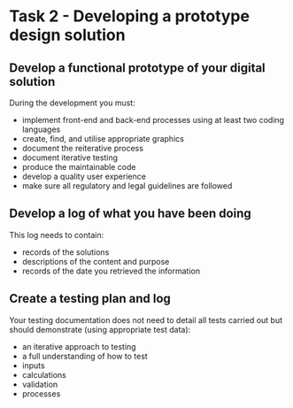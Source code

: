 # Task 2 - Developing a prototype design solution

## Develop a functional prototype of your digital solution

During the development you must:
- implement front-end and back-end processes using at least two coding languages
- create, find, and utilise appropriate graphics
- document the reiterative process
- document iterative testing
- produce the maintainable code
- develop a quality user experience
- make sure all regulatory and legal guidelines are followed

## Develop a log of what you have been doing
This log needs to contain:
- records of the solutions
- descriptions of the content and purpose
- records of the date you retrieved the information

## Create a testing plan and log
Your testing documentation does not need to detail all tests carried out but should demonstrate (using appropriate test data):
- an iterative approach to testing
- a full understanding of how to test
- inputs
- calculations
- validation
- processes